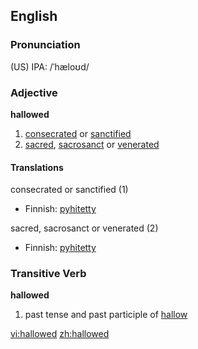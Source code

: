 ==English==
===Pronunciation===
(US) IPA: /ˈhæloʊd/

===Adjective===
'''hallowed'''
# [[consecrated]] or [[sanctified]]
# [[sacred]], [[sacrosanct]] or [[venerated]]

====Translations====
;consecrated or sanctified (1)
{{top}}
*Finnish: [[pyhitetty]]
{{mid}}
{{bottom}}

;sacred, sacrosanct or venerated (2)
{{top}}
*Finnish: [[pyhitetty]]
{{mid}}
{{bottom}}

===Transitive Verb===
'''hallowed'''
# past tense and past participle of [[hallow]]

[[vi:hallowed]]
[[zh:hallowed]]
